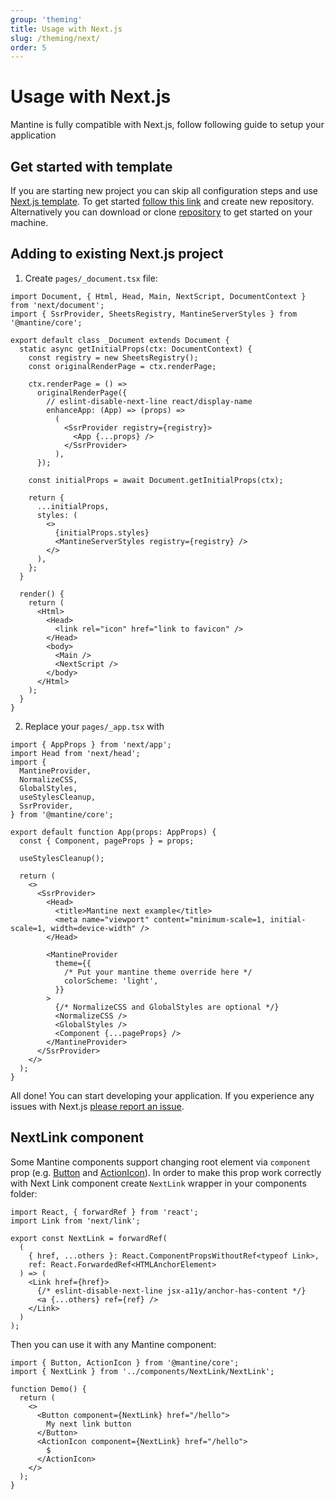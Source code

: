 ```yaml
---
group: 'theming'
title: Usage with Next.js
slug: /theming/next/
order: 5
---
```


# Usage with Next.js

Mantine is fully compatible with Next.js, follow following guide to setup your application

## Get started with template

If you are starting new project you can skip all configuration steps and use [Next.js template](https://github.com/mantinedev/mantine-next-template).
To get started [follow this link](https://github.com/mantinedev/mantine-next-template/generate) and create new repository.
Alternatively you can download or clone [repository](https://github.com/mantinedev/mantine-next-template) to get started on your machine.

## Adding to existing Next.js project

1. Create `pages/_document.tsx` file:

```tsx
import Document, { Html, Head, Main, NextScript, DocumentContext } from 'next/document';
import { SsrProvider, SheetsRegistry, MantineServerStyles } from '@mantine/core';

export default class _Document extends Document {
  static async getInitialProps(ctx: DocumentContext) {
    const registry = new SheetsRegistry();
    const originalRenderPage = ctx.renderPage;

    ctx.renderPage = () =>
      originalRenderPage({
        // eslint-disable-next-line react/display-name
        enhanceApp: (App) => (props) =>
          (
            <SsrProvider registry={registry}>
              <App {...props} />
            </SsrProvider>
          ),
      });

    const initialProps = await Document.getInitialProps(ctx);

    return {
      ...initialProps,
      styles: (
        <>
          {initialProps.styles}
          <MantineServerStyles registry={registry} />
        </>
      ),
    };
  }

  render() {
    return (
      <Html>
        <Head>
          <link rel="icon" href="link to favicon" />
        </Head>
        <body>
          <Main />
          <NextScript />
        </body>
      </Html>
    );
  }
}
```

2. Replace your `pages/_app.tsx` with

```tsx
import { AppProps } from 'next/app';
import Head from 'next/head';
import {
  MantineProvider,
  NormalizeCSS,
  GlobalStyles,
  useStylesCleanup,
  SsrProvider,
} from '@mantine/core';

export default function App(props: AppProps) {
  const { Component, pageProps } = props;

  useStylesCleanup();

  return (
    <>
      <SsrProvider>
        <Head>
          <title>Mantine next example</title>
          <meta name="viewport" content="minimum-scale=1, initial-scale=1, width=device-width" />
        </Head>

        <MantineProvider
          theme={{
            /* Put your mantine theme override here */
            colorScheme: 'light',
          }}
        >
          {/* NormalizeCSS and GlobalStyles are optional */}
          <NormalizeCSS />
          <GlobalStyles />
          <Component {...pageProps} />
        </MantineProvider>
      </SsrProvider>
    </>
  );
}
```

All done! You can start developing your application. If you experience any issues with Next.js [please report an issue](https://github.com/mantinedev/mantine/issues/new).

## NextLink component

Some Mantine components support changing root element via `component` prop (e.g. [Button](/core/button/) and [ActionIcon](/core/action-icon/)).
In order to make this prop work correctly with Next Link component create `NextLink` wrapper in your components folder:

```tsx
import React, { forwardRef } from 'react';
import Link from 'next/link';

export const NextLink = forwardRef(
  (
    { href, ...others }: React.ComponentPropsWithoutRef<typeof Link>,
    ref: React.ForwardedRef<HTMLAnchorElement>
  ) => (
    <Link href={href}>
      {/* eslint-disable-next-line jsx-a11y/anchor-has-content */}
      <a {...others} ref={ref} />
    </Link>
  )
);
```

Then you can use it with any Mantine component:

```tsx
import { Button, ActionIcon } from '@mantine/core';
import { NextLink } from '../components/NextLink/NextLink';

function Demo() {
  return (
    <>
      <Button component={NextLink} href="/hello">
        My next link button
      </Button>
      <ActionIcon component={NextLink} href="/hello">
        $
      </ActionIcon>
    </>
  );
}
```
